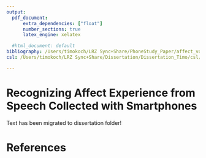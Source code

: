 ```yaml
---
output:
  pdf_document:
      extra_dependencies: ["float"]
      number_sections: true
      latex_engine: xelatex

  #html_document: default
bibliography: /Users/timokoch/LRZ Sync+Share/PhoneStudy_Paper/affect_voice/speech_paper_library.bib  
csl: /Users/timokoch/LRZ Sync+Share/Dissertation/Dissertation_Timo/csl/apa.csl

---
```


<!-- focus of this study more on affect predictions and potential applications/ promises! not much focus on descriptive results since they are not as interpretable-->

# Recognizing Affect Experience from Speech Collected with Smartphones {#affect-speech}

Text has been migrated to dissertation folder!

# References

\begingroup
\setlength{\parindent}{-0.5in}
\setlength{\leftskip}{0.5in}

<div id="refs" custom-style="Bibliography"></div>
\endgroup
